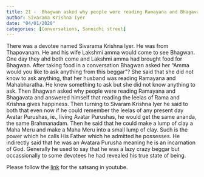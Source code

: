 ```yaml
---
title: 21 -  Bhagwan asked why people were reading Ramayana and Bhagavata?
author: Sivarama Krishna Iyer
date: "04/01/2020"
categories: [Conversations, Sannidhi street]
---
```

There was a devotee named Sivarama Krishna Iyer. He was from Thapovanam. He and his wife Lakshmi amma would come to see Bhagwan. One day they ahd both come and Lakshmi amma had brought food for Bhagwan. After taking food in a conversation Bhagwan asked her "Amma would you like to ask anything from this beggar"? She said that she did not know to ask anything, that her husband was reading Ramayana and Mahabharatha. He knew something to ask but she did not know anything to ask. Then Bhagwan asked why people were reading Ramayana and Bhagavata and answered himself that reading the leelas of Rama and Krishna gives happiness. Then turning to Sivaram Krishna Iyer he said to both that even now if he could remember the leelas of any present day Avatar Purushas, ie., living Avatar Purushas, he would get the same ananda, the same Brahmanadam.  Then he said that he could make a lump of clay a Maha Meru and make a Maha Meru into a small lump of clay. Such is the power which he calls His Father which he admitted he possesses. He indirectly said that he was an Avatara Purusha meaning he is an incarnation of God. Generally he used to say that he was a lazy crazy beggar but occassionally to some devotees he had revealed his true state of being.
 
Please follow the [link](https://youtu.be/IXu0X6W-VgY?si=89RpSj-LfHBwUN2X) for the satsang in youtube.
